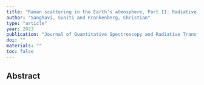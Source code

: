 ```yaml
---
title: "Raman scattering in the Earth’s atmosphere, Part II: Radiative transfer modeling for remote sensing applications"
author: "Sanghavi, Suniti and Frankenberg, Christian"
type: "article"
year: 2023
publication: "Journal of Quantitative Spectroscopy and Radiative Transfer"
doi: ""
materials: ""
toc: false
---
```


## Abstract


